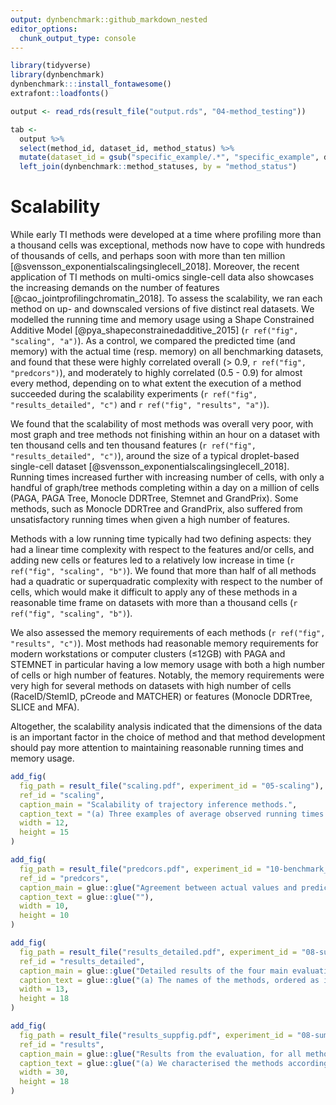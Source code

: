 ```yaml
---
output: dynbenchmark::github_markdown_nested
editor_options:
  chunk_output_type: console
---
```


```r
library(tidyverse)
library(dynbenchmark)
dynbenchmark:::install_fontawesome()
extrafont::loadfonts()

output <- read_rds(result_file("output.rds", "04-method_testing"))

tab <-
  output %>%
  select(method_id, dataset_id, method_status) %>%
  mutate(dataset_id = gsub("specific_example/.*", "specific_example", dataset_id)) %>%
  left_join(dynbenchmark::method_statuses, by = "method_status")
```

# Scalability

While early TI methods were developed at a time where profiling more than a thousand cells was exceptional, methods now have to cope with hundreds of thousands of cells, and perhaps soon with more than ten million [@svensson_exponentialscalingsinglecell_2018]. Moreover, the recent application of TI methods on multi-omics single-cell data also showcases the increasing demands on the number of features [@cao_jointprofilingchromatin_2018]. To assess the scalability, we ran each method on up- and downscaled versions of five distinct real datasets. We modelled the running time and memory usage using a Shape Constrained Additive Model [@pya_shapeconstrainedadditive_2015] (`r ref("fig", "scaling", "a")`). As a control, we compared the predicted time (and memory) with the actual time (resp. memory) on all benchmarking datasets, and found that these were highly correlated overall (> 0.9, `r ref("fig", "predcors")`), and moderately to highly correlated (0.5 - 0.9) for almost every method, depending on to what extent the execution of a method succeeded during the scalability experiments (`r ref("fig", "results_detailed", "c")` and `r ref("fig", "results", "a")`).

We found that the scalability of most methods was overall very poor, with most graph and tree methods not finishing within an hour on a dataset with ten thousand cells and ten thousand features (`r ref("fig", "results_detailed", "c")`), around the size of a typical droplet-based single-cell dataset [@svensson_exponentialscalingsinglecell_2018]. Running times increased further with increasing number of cells, with only a handful of graph/tree methods completing within a day on a million of cells (PAGA, PAGA Tree, Monocle DDRTree, Stemnet and GrandPrix). Some methods, such as Monocle DDRTree and GrandPrix, also suffered from unsatisfactory running times when given a high number of features.

Methods with a low running time typically had two defining aspects: they had a linear time complexity with respect to the features and/or cells, and adding new cells or features led to a relatively low increase in time (`r ref("fig", "scaling", "b")`). We found that more than half of all methods had a quadratic or superquadratic complexity with respect to the number of cells, which would make it difficult to apply any of these methods in a reasonable time frame on datasets with more than a thousand cells (`r ref("fig", "scaling", "b")`).

We also assessed the memory requirements of each methods (`r ref("fig", "results", "c")`). Most methods had reasonable memory requirements for modern workstations or computer clusters (≤12GB) with PAGA and STEMNET in particular having a low memory usage with both a high number of cells or high number of features. Notably, the memory requirements were very high for several methods on datasets with high number of cells (RaceID/StemID, pCreode and MATCHER) or features (Monocle DDRTree, SLICE and MFA).

Altogether, the scalability analysis indicated that the dimensions of the data is an important factor in the choice of method and that method development should pay more attention to maintaining reasonable running times and memory usage.


```r
add_fig(
  fig_path = result_file("scaling.pdf", experiment_id = "05-scaling"),
  ref_id = "scaling", 
  caption_main = "Scalability of trajectory inference methods.", 
  caption_text = "(a) Three examples of average observed running times across five datasets (left) and the predicted running time (right). (b) Overview of the scalability results of all methods, ordered by their average predicted running time from (a). We predicted execution times and memory usage for each method with increasing number of features or cells, and used these values to classify each method into sublinear, linear, quadratic and superquadratic based on the shape of the curve.",
  width = 12,
  height = 15
)
```

```r
add_fig(
  fig_path = result_file("predcors.pdf", experiment_id = "10-benchmark_interpretation"),
  ref_id = "predcors", 
  caption_main = glue::glue("Agreement between actual values and predictions for execution times and memory usage."), 
  caption_text = glue::glue(""),
  width = 10,
  height = 10
)
```

```r
add_fig(
  fig_path = result_file("results_detailed.pdf", experiment_id = "08-summary"),
  ref_id = "results_detailed", 
  caption_main = glue::glue("Detailed results of the four main evaluation criteria: accuracy, scalability, stability and usability."), 
  caption_text = glue::glue("(a) The names of the methods, ordered as in {ref('fig', 'results_summary')}. (b) Accuracy of trajectory inference methods across metrics, dataset sources and dataset trajectory types. The performance of a method is generally more stable across dataset sources, but very variable depending on the metric and trajectory type. (c) Predicted execution times for varying numbers of cells and features (\\# cells × \\# features). Predictions were made by training a regression model after running each method on bootstrapped datasets with varying numbers of cells and features. (d) Stability results by calculating the average pairwise similarity between models inferred across multiple runs of the same method.  (e) Usability scores of the tool and corresponding manuscript, grouped per category. Off-the-shelf methods were directly implemented in R and thus do not have a usability score."),
  width = 13,
  height = 18
)
```

```r
add_fig(
  fig_path = result_file("results_suppfig.pdf", experiment_id = "08-summary"),
  ref_id = "results", 
  caption_main = glue::glue("Results from the evaluation, for all methods and across all evaluation criteria."), 
  caption_text = glue::glue("(a) We characterised the methods according to the wrapper type, their required priors, whether the inferred topology is constrained by the algorithm (fixed) or a parameter (param), and the types of inferable topologies. The methods are grouped vertically based on the most complex trajectory type they can infer. (b) The overall results of the evaluation on four criteria: benchmarking using a reference trajectory on real and synthetic data, scalability with increasing number of cells and features, stability across dataset subsamples, and quality of the implementation. (c) Accuracy of trajectory inference methods across metrics, dataset sources and dataset trajectory types. The performance of a method is generally more stable across dataset sources, but very variable depending on the metric and trajectory type. (d) Predicted execution times and memory usage for varying numbers of cells and features (\\# cells × \\# features). Predictions were made by training a regression model after running each method on bootstrapped datasets with varying numbers of cells and features. (e) Stability results by calculating the average pairwise similarity between models inferred across multiple runs of the same method.  (f) Usability scores of the tool and corresponding manuscript, grouped per category."),
  width = 30,
  height = 18
)
```

